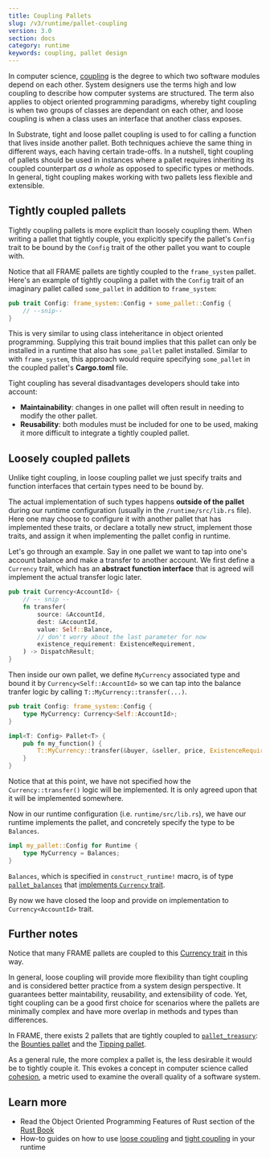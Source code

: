 ```yaml
---
title: Coupling Pallets
slug: /v3/runtime/pallet-coupling
version: 3.0
section: docs
category: runtime
keywords: coupling, pallet design
---
```


In computer science, [coupling](https://en.wikipedia.org/wiki/Coupling_(computer_programming))
is the degree to which two software modules depend on each other. System designers use the terms high and low coupling to
describe how computer systems are structured. The term also applies to object oriented programming paradigms, whereby tight 
coupling is when two groups of classes are dependant on each other, and loose coupling is when a class uses an interface that
another class exposes.

In Substrate, tight and loose pallet coupling is used to for calling a function that lives inside another pallet. 
Both techniques achieve the same thing in different ways, each having certain trade-offs. In a nutshell,
tight coupling of pallets should be used in instances where a pallet requires inheriting its coupled counterpart 
_as a whole_ as opposed to specific types or methods. In general, tight coupling makes working with two pallets less
flexible and extensible.

##  Tightly coupled pallets

Tightly coupling pallets is more explicit than loosely coupling them. When writing a pallet that
tightly couple, you explicitly specify the pallet's `Config` trait to be bound by the `Config` trait
of the other pallet you want to couple with.

Notice that all FRAME pallets are tightly coupled to the `frame_system` pallet. Here's an example
of tightly coupling a pallet with the `Config` trait of an imaginary pallet called `some_pallet`
in addition to `frame_system`:

```rust
pub trait Config: frame_system::Config + some_pallet::Config {
    // --snip--
}
```

This is very similar to using class inteheritance in object oriented programming. 
Supplying this trait bound implies that this pallet can only be installed in a runtime that also
has `some_pallet` pallet installed. Similar to with `frame_system`, this approach would require
specifying `some_pallet` in the coupled pallet's **Cargo.toml** file.

Tight coupling has several disadvantages developers should take into account:

- **Maintainability**: changes in one pallet will often result in needing to modify the other pallet.
- **Reusability**: both modules must be included for one to be used, making it more difficult to
integrate a tightly coupled pallet.

##  Loosely coupled pallets

Unlike tight coupling, in loose coupling pallet we just specify traits and function interfaces that
certain types need to be bound by.

The actual implementation of such types happens **outside of the pallet** during our runtime configuration
(usually in the `/runtime/src/lib.rs` file). Here one may choose to configure it with
another pallet that has implemented these traits, or declare a totally new struct,
implement those traits, and assign it when implementing the pallet config in runtime.

Let's go through an example. Say in one pallet we want to tap into one's account balance and
make a transfer to another account. We first define a `Currency` trait, which has an **abstract
function interface** that is agreed will implement the actual transfer logic later.

```rust
pub trait Currency<AccountId> {
    // -- snip --
    fn transfer(
        source: &AccountId,
        dest: &AccountId,
        value: Self::Balance,
        // don't worry about the last parameter for now
        existence_requirement: ExistenceRequirement,
    ) -> DispatchResult;
}
```

Then inside our own pallet, we define `MyCurrency` associated type and bound it by
`Currency<Self::AccountId>` so we can tap into the balance tranfer logic by calling
`T::MyCurrency::transfer(...)`.

```rust
pub trait Config: frame_system::Config {
    type MyCurrency: Currency<Self::AccountId>;
}

impl<T: Config> Pallet<T> {
    pub fn my_function() {
        T::MyCurrency::transfer(&buyer, &seller, price, ExistenceRequirement::KeepAlive)?;
    }
}
```

Notice that at this point, we have not specified how the `Currency::transfer()` logic will be implemented.
It is only agreed upon that it will be implemented somewhere.

Now in our runtime configuration (i.e. `runtime/src/lib.rs`), we have our runtime implements the
pallet, and concretely specify the type to be `Balances`.

```rust
impl my_pallet::Config for Runtime {
    type MyCurrency = Balances;
}
```

`Balances`, which is specified in `construct_runtime!` macro, is of type
[`pallet_balances`](/rustdocs/latest/pallet_balances)
that [implements `Currency` trait](/rustdocs/latest/pallet_balances/index.html#implementations-1).

By now we have closed the loop and provide on implementation to `Currency<AccountId>` trait.

## Further notes

Notice that many FRAME pallets are coupled to this
[Currency trait](/rustdocs/latest/frame_support/traits/tokens/currency/trait.Currency.html)
in this way. 

In general, loose coupling will provide more flexibility than tight coupling and is considered
better practice from a system design perspective. It guarantees better maintability, reusability,
and extensibility of code. Yet, tight coupling can be a good first choice for scenarios where
the pallets are minimally complex and have more overlap in methods and types than differences.

In FRAME, there exists 2 pallets that are tightly coupled to
[`pallet_treasury`](https://github.com/paritytech/substrate/tree/master/frame/treasury): the
[Bounties pallet](https://github.com/paritytech/substrate/tree/master/frame/bounties) and the
[Tipping pallet](https://github.com/paritytech/substrate/tree/master/frame/tips).

As a general rule, the more complex a pallet is, the less desirable it would be to tightly couple
it. This evokes a concept in computer science called [cohesion](https://en.wikipedia.org/wiki/Cohesion_(computer_science)),
a metric used to examine the overall quality of a software system.

## Learn more

- Read the Object Oriented Programming Features of Rust section of 
  the [Rust Book](https://doc.rust-lang.org/book/ch17-00-oop.html)
- How-to guides on how to use [loose coupling](/how-to-guides/v3/pallet-design/tight-coupling) and
[tight coupling](/how-to-guides/v3/pallet-design/loose-coupling) in your runtime
